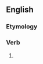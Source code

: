 ==English==

===Etymology===
{{suffix|en|coǌect|ing}}

===Verb===
{{head|en|present participle}}

# {{present participle of|conject|lang=en|nocat=1}}